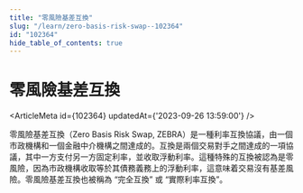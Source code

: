 ```yaml
---
title: "零風險基差互換"
slug: "/learn/zero-basis-risk-swap--102364"
id: "102364"
hide_table_of_contents: true
---
```



# 零風險基差互換

<ArticleMeta id={102364} updatedAt={'2023-09-26 13:59:00'} />
<div className='border-solid border-b border-t-0 my-4 border-[var(--ifm-color-gray-300)]' />

零風險基差互換（Zero Basis Risk Swap, ZEBRA）是一種利率互換協議，由一個市政機構和一個金融中介機構之間達成的。互換是兩個交易對手之間達成的一項協議，其中一方支付另一方固定利率，並收取浮動利率。這種特殊的互換被認為是零風險，因為市政機構收取等於其債務義務上的浮動利率，這意味着交易沒有基差風險。零風險基差互換也被稱為 “完全互換” 或 “實際利率互換”。
